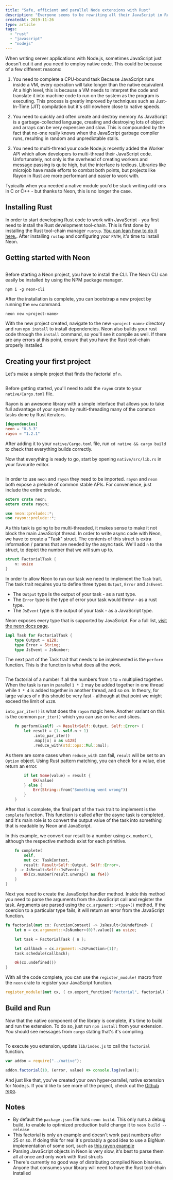 ```yaml
---
title: "Safe, efficient and parallel Node extensions with Rust"
description: "Everyone seems to be rewriting all their JavaScript in Rust. I look at how you can use Rust, Rayon and Neon to write user fast and parallel native Node extensions."
createdAt: 2019-11-26
type: article
tags:
  - "rust"
  - "javascript"
  - "nodejs"
---
```


When writing server applications with Node.js, sometimes JavaScript just doesn't cut it and you need to employ native code.
This could be because of a few different reasons:

1. You need to complete a CPU-bound task
  Because JavaScript runs inside a VM, every operation will take longer than the native equivalent.
  At a high level, this is because a VM needs to interpret the code and translate it into machine code to run on the system as the program is executing.
  This process is greatly improved by techniques such as Just-In-Time (JIT) compilation but it's still nowhere close to native speeds.

1. You need to quickly and often create and destroy memory
  As JavaScript is a garbage-collected language, creating and destroying lots of object and arrays can be very expensive and slow.
  This is compounded by the fact that no-one really knows when the JavaScript garbage compiler runs, resulting in random and unpredictable stalls.

1. You need to multi-thread your code
  Node.js recently added the Worker API which allow developers to multi-thread their JavaScript code.
  Unfortunately, not only is the overhead of creating workers and message passing is quite high, but the interface is tedious.
  Libraries like microjob have made efforts to combat both points, but projects like Rayon in Rust are more performant and easier to work with.

Typically when you needed a native module you'd be stuck writing add-ons in C or C++ - but thanks to Neon, this is no longer the case.

## Installing Rust

In order to start developing Rust code to work with JavaScript - you first need to install the Rust development tool-chain.
This is first done by installing the Rust tool-chain manager `rustup`. [You can lean how to do it here.](https://www.rust-lang.org/tools/install).
After installing `rustup` and configuring your `PATH`, it's time to install Neon.

## Getting started with Neon

```

```

Before starting a Neon project, you have to install the CLI. The Neon CLI can easily be installed by using the NPM package manager.

```
npm i -g neon-cli
```

After the installation is complete, you can bootstrap a new project by running the `new` command.

```
neon new <project-name>
```

With the new project created, navigate to the new `<project-name>` directory and run `npm install` to install dependencies.
Neon also builds your rust code through the `install` command, so you'll see it compile as well.
If there are any errors at this point, ensure that you have the Rust tool-chain properly installed.

## Creating your first project

Let's make a simple project that finds the factorial of `n`.

```

```

Before getting started, you'll need to add the `rayon` crate to your `native/Cargo.toml` file.

Rayon is an awesome library with a simple interface that allows you to take full advantage of your system by multi-threading many of the common tasks done by Rust iterators.

```toml
[dependencies]
neon = "0.3.3"
rayon = "1.2.1"
```

After adding it to your `native/Cargo.toml` file, run `cd native && cargo build` to check that everything builds correctly.

Now that everything is ready to go, start by opening `native/src/lib.rs` in your favourite editor.

```

```

In order to use `neon` and `rayon` they need to be imported.
`rayon` and `neon` both expose a prelude of common stable APIs.
For convenience, just include the entire prelude.

```rust
extern crate neon;
extern crate rayon;

use neon::prelude::*;
use rayon::prelude::*;
```

As this task is going to be multi-threaded, it makes sense to make it not block the main JavaScript thread.
In order to write async code with Neon, we have to create a "Task" struct.
The contents of this struct is extra information / params that are needed by the async task.
We'll add `n` to the struct, to depict the number that we will sum up to.

```rust
struct FactorialTask {
    n: usize
}
```

In order to allow Neon to run our task we need to implement the `Task` trait.
The task trait requires you to define three types `Output`, `Error` and `JsEvent`.

- The `Output` type is the output of your task - as a rust type.
- The `Error` type is the type of error your task would throw - as a rust type.
- The `JsEvent` type is the output of your task - as a JavaScript type.

Neon exposes every type that is supported by JavaScript. For a full list, [visit the neon docs page](https://neon-bindings.com/api/neon/types/).

```rust
impl Task for FactorialTask {
    type Output = u128;
    type Error = String;
    type JsEvent = JsNumber;
```

The next part of the Task trait that needs to be implemented is the `perform` function.
This is the function is what does all the work.

```

```

The factorial of a number if all the numbers from `1` to `n` multiplied together.
When the task is run in parallel `1 * 2` may be added together in one thread while `3 * 4` is added together in another thread, and so on.
In theory, for large values of `n` this should be very fast - although at that point we might exceed the limit of `u128`.

`into_par_iter()` is what does the `rayon` magic here. Another variant on this is the common `par_iter()` which you can use on `Vec` and slices.

```rust
    fn perform(&self) -> Result<Self::Output, Self::Error> {
        let result = (1..self.n + 1)
            .into_par_iter()
            .map(|x| x as u128)
            .reduce_with(std::ops::Mul::mul);

```

As there are some cases when `reduce_with` can fail, `result` will be set to an `Option` object.
Using Rust pattern matching, you can check for a value, else return an error.

```rust
        if let Some(value) = result {
            Ok(value)
        } else {
            Err(String::from("Something went wrong"))
        }
    }
```

After that is complete, the final part of the `Task` trait to implement is the `complete` function.
This function is called after the async task is completed, and it's main role is to convert the output value of the task into something that is readable by Neon and JavaScript.

In this example, we convert our result to a number using `cx.number()`, although the respective methods exist for each primitive.

```rust
    fn complete(
        self,
        mut cx: TaskContext,
        result: Result<Self::Output, Self::Error>,
    ) -> JsResult<Self::JsEvent> {
        Ok(cx.number(result.unwrap() as f64))
    }
}
```

Next you need to create the JavaScript handler method.
Inside this method you need to parse the arguments from the JavaScript call and register the task.
Arguments are parsed using the `cx.argument::<type>()` method.
If the coercion to a particular type fails, it will return an error from the JavaScript function.

```rust
fn factorial(mut cx: FunctionContext) -> JsResult<JsUndefined> {
    let n = cx.argument::<JsNumber>(0)?.value() as usize;

    let task = FactorialTask { n };

    let callback = cx.argument::<JsFunction>(1)?;
    task.schedule(callback);

    Ok(cx.undefined())
}
```

With all the code complete, you can use the `register_module!` macro from the `neon` crate to register
your JavaScript function.

```rust
register_module!(mut cx, { cx.export_function("factorial", factorial) });
```

## Build and Run

Now that the native component of the library is complete, it's time to build and run the extension.
To do so, just run `npm install` from your extension.
You should see messages from `cargo` stating that's it's compiling.

```

```

To execute you extension, update `lib/index.js` to call the `factorial` function.

```javascript
var addon = require("../native");

addon.factorial(10, (error, value) => console.log(value));
```

And just like that, you've created your own hyper-parallel, native extension for Node.js.
If you'd like to see more of the project, check out the [Github repo](https://github.com/bennetthardwick/factorial-rayon-neon).

## Notes

- By default the `package.json` file runs `neon build`. This only runs a debug build, to enable to optimized production build change it to `neon build --release`
- This factorial is only an example and doesn't work past numbers after 25 or so. If doing this for real it's probably a good idea to use a BigNum implementation of some sort, such as [this rayon example](https://github.com/rayon-rs/rayon/blob/master/rayon-demo/src/factorial/mod.rs)
- Parsing JavaScript objects in Neon is very slow, it's best to parse them all at once and only work with Rust structs
- There's currently no good way of distributing compiled Neon binaries. Anyone that consumes your library will need to have the Rust tool-chain installed
